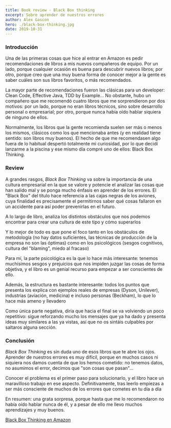 ```yaml
---
title: Book review - Black Box thinking
excerpt: Sobre aprender de nuestros errores
author: Alex Gascon
hero: ./black-box-thinking.jpg
date: 2019-10-31
---
```


### Introducción
Una de las primeras cosas que hice al entrar en Amazon es pedir recomendaciones de libros a mis nuevos compañeros de equipo. Por un lado, porque cualquier ocasión es buena para descubrir nuevos libros; por otro, porque creo que una muy buena forma de conocer mejor a la gente es saber cuáles son sus libros favoritos, o más recomendados.

La mayor parte de recomendaciones fueron las clásicas para un developer: Clean Code, Effective Java, TDD by Example... No obstante, hubo un compañero que me recomendó cuatro libros que me sorprendieron por dos motivos: por un lado, porque no eran libros técnicos, sino sobre desarrollo personal o empresarial; por otro, porque nunca había oído hablar siquiera de ninguno de ellos. 

Normalmente, los libros que la gente recomienda suelen ser más o menos los mismos, clásicos como los que mencionaba antes (y en realidad tiene sentido: son libros muy buenos). El hecho de que me recomendasen algo fuera de lo habitual despertó totalmente mi curiosidad, por lo que decidí lanzarme a la piscina y ese mismo día compré uno de ellos: Black Box Thinking.


### Review
A grandes rasgos, *Black Box Thinking* va sobre la importancia de una cultura empresarial en la que se valore y potencie el analizar las cosas que han salido mal y se ponga mucho énfasis en aprender de los errores. El "Black Box" del título hace referencia a las cajas negras de los aviones, cuya finalidad es precisamente el permitirnos saber qué cosas fallaron en un accidente para así poder prevenirlas en el futuro.

A lo largo de libro, analiza los distintos obstáculos que nos podemos encontrar para crear una cultura de este tipo y cómo superarlos

Y lo mejor de todo es que pone el foco tanto en los obstáculos de metodología (no hay datos suficientes, las técnicas de producción de la empresa no son las óptimas) como en los psicológicos (sesgos cognitivos, cultura del "blaming", miedo al fracaso)

Para mí, la parte psicológica es la que lo hace más interesante: tenemos muchísimos sesgos y prejuicios que nos impiden juzgar las cosas de forma objetiva, y el libro es un genial recurso para empezar a ser conscientes de ello.

Además, la estructura es bastante interesante: todos los puntos que presenta los explica con ejemplos reales de empresas (Dyson, Unilever), industrias (aviación, medicina) e incluso personas (Beckham), lo que lo hace más ameno y llevadero

Como única parte negativa, diría que hacia el final se va volviendo un poco repetitivo: sigue reforzando mucho los mensajes que ya ha dado y presenta ideas muy similares a las ya vistas, así que no os sintáis culpables por saltaros alguna sección.

### Conclusión
*Black Box Thinking* es sin duda uno de esos libros que te abre los ojos. Aprender de nuestros errores es muy difícil, porque en muchos casos ni siquiera nos damos cuenta de que los hemos cometido: no tenemos datos, no asumimos el error, decimos que "son cosas que pasan"...

Conocer el problema es el primer paso para solucionarlo, y el libro hace un maravilloso trabajo en ese aspecto. Definitivamente, tras leerlo empiezas a ser más consciente de muchos de los errores que cometes en tu día a día

En resumen: una grata sorpresa, porque hasta que me lo recomendaron no había oído hablar nunca de él, y a pesar de ello me llevo muchos aprendizajes y muy buenos.


[Black Box Thinking en Amazon](https://amzn.to/2N3vZPA)